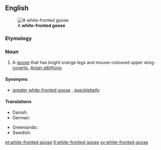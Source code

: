 ==English==
[[Image:White-fronted.goose.750pix.jpg|thumb|A '''white-fronted goose''']]

===Etymology===
{{rfe|lang=en}}

===Noun===
{{en-noun|head=[[white]]-[[fronted]] [[goose]]|white-fronted geese}}

# A [[goose]] that has bright orange legs and mouse-coloured upper wing-[[covert]]s, ''[[Anser albifrons]]''.

====Synonyms====
* [[greater white-fronted goose]] {{qualifier|North America}}, [[specklebelly]] {{qualifier|Northern and Central North America, colloquial}}

====Translations====
{{trans-top|''Anser albifrons''}}
* Danish: {{t+|da|blisgås|c-p}}
* German: {{t+|de|Blässgans}}
{{trans-mid}}
* Greenlandic: {{t|kl|nerleq}}
* Swedish: {{t+|sv|bläsgås}}
{{trans-bottom}}

[[et:white-fronted goose]]
[[lt:white-fronted goose]]
[[sv:white-fronted goose]]